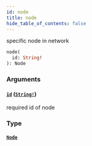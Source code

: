 ```yaml
---
id: node
title: node
hide_table_of_contents: false
---
```



specific node in network

```graphql
node(
  id: String!
): Node
```


### Arguments

#### [`id`](#) ([`String!`](/docs/testnet/graphql/scalars/string))

required id of node


### Type

#### [`Node`](/docs/testnet/graphql/objects/node)






